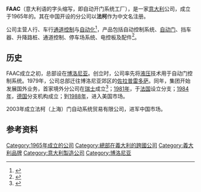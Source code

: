 {{Infobox company
| name = FAAC
| name_en = 
| logo = Logo_FAAC.JPG
| logo_size = 
| logo_caption = 
| image =          
| image_size =
| image_caption =
| native_name = 
| native_name_lang = <!-- 公司名称原文语言的ISO 639-1代码。例如填写“ja”表示日语。 -->
| other_name = 
| type = 
| industry = 
| foundation = 1965年
| founder = 
| location = [[意大利|意大利]][[博洛尼亚|博洛尼亚]]
| area_served = 
| key_people = 
| products =
| services =
| owner = 
| ratio =
| homepage = {{URL|www.faac.it}} 
}}
'''FAAC'''（意大利语{{lang|it|Fabbrica Automatismi Apertura Cancelli}}的字头缩写，即自动开门系统工厂），是一家[[意大利|意大利]]公司，成立于1965年的。其在中国开设的分公司以'''法柯'''作为中文名注册。

公司主营人行、车行[[通道控制|通道控制]]与[[自动化|自动化]]<ref>{{cite web|title=主页|url=http://www.faacgroup.cn/index.php?id=76|website=FAAC|publisher=法柯（上海）门自动系统贸易有限公司|accessdate=2017-03-28|archive-date=2017-03-28|archive-url=https://web.archive.org/web/20170328200945/http://www.faacgroup.cn/index.php?id=76|dead-url=no}}</ref>，产品包括自动控制系统、[[自动门|自动门]]、挡车器、升降路桩、通道控制、停车场系统、电控板及配件<ref>{{cite web|title=产品|url=http://www.faacgroup.cn/index.php?id=1696|website=FAAC|publisher=法柯（上海）门自动系统贸易有限公司|accessdate=2017-03-28|archive-date=2017-03-28|archive-url=https://web.archive.org/web/20170328201027/http://www.faacgroup.cn/index.php?id=1696|dead-url=no}}</ref>。

==历史==
FAAC成立之初，总部设在[[博洛尼亚|博洛尼亚]]。创立时，公司率先将[[液压|液压]]技术用于自动门控制系统。1979年，公司总部迁往博洛尼亚郊区的[[佐拉普雷多萨|佐拉普雷多萨]]。同年，集团开始发展国外业务，首家境外分公司在[[瑞士|瑞士]]成立<ref>{{cite web|title=历史|url=http://www.faacgroup.cn/index.php?id=164|website=FAAC|publisher=法柯（上海）门自动系统贸易有限公司|accessdate=2017-03-28|archive-date=2017-03-28|archive-url=https://web.archive.org/web/20170328201409/http://www.faacgroup.cn/index.php?id=164|dead-url=no}}</ref>；[[1981年|1981年]]，于[[法国|法国]]设立分支；[[1984年|1984年]]，[[德国|德国]]分支机构成立；到[[1988年|1988年]]，进入美国市场。

2003年成立法柯（上海）门自动系统贸易有限公司，进军中国市场。

== 参考资料 ==
{{reflist}}

[[Category:1965年成立的公司|Category:1965年成立的公司]]
[[Category:總部在義大利的跨國公司|Category:總部在義大利的跨國公司]]
[[Category:義大利品牌|Category:義大利品牌]]
[[Category:意大利製造公司|Category:意大利製造公司]]
[[Category:博洛尼亚|Category:博洛尼亚]]